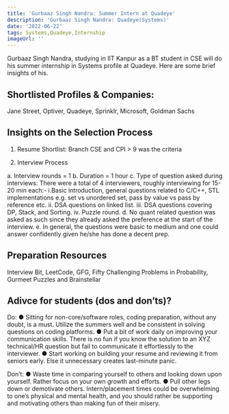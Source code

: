 ```yaml
---
title: 'Gurbaaz Singh Nandra: Summer Intern at Quadeye'
description: 'Gurbaaz Singh Nandra: Quadeye(Systems)'
date: '2022-06-22'
tags: Systems,Quadeye,Internship
imageUrl: ''
---
```


Gurbaaz Singh Nandra, studying in IIT Kanpur as a BT student in CSE will do
his summer internship in Systems profile at Quadeye. Here are some brief
insights of his.

## Shortlisted Profiles & Companies:
Jane Street, Optiver, Quadeye, Sprinklr, Microsoft, Goldman Sachs

## Insights on the Selection Process
1. Resume Shortlist: Branch CSE and CPI > 9 was the criteria

2. Interview Process

a. Interview rounds = 1
b. Duration = 1 hour
c. Type of question asked during interviews: There were a
total of 4 interviewers, roughly interviewing for 15-20 min
each:-
        i.Basic introduction, general questions related to C/C++, STL implementations e.g. set vs unordered set, pass by value vs pass by reference etc.
        ii. DSA questions on linked list.
        iii. DSA questions covering DP, Stack, and Sorting.
        iv. Puzzle round.
d. No quant related question was asked as such since they
already asked the preference at the start of the interview.
e. In general, the questions were basic to medium and one
could answer confidently given he/she has done a
decent prep.

##  Preparation Resources
Interview Bit, LeetCode, GFG, Fifty Challenging Problems in Probability, Gurmeet Puzzles and Brainstellar

## Adivce for students (dos and don’ts)? 
Do:
● Sitting for non-core/software roles, coding preparation, without any doubt, is a must.
Utilize the summers well and be consistent in solving questions on coding platforms.
● Put a bit of work daily on improving your communication skills. There is no fun if you
know the solution to an XYZ technical/HR question but fail to communicate it
effortlessly to the interviewer.
● Start working on building your resume and reviewing it from seniors early. Else it
unnecessary creates last-minute panic.

Don’t:
● Waste time in comparing yourself to others and looking down upon yourself. Rather
focus on your own growth and efforts.
● Pull other legs down or demotivate others. Intern/placement times could be
overwhelming to one’s physical and mental health, and you should rather be
supporting and motivating others than making fun of their misery.

